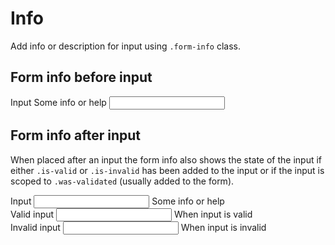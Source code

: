 
<Meta title="Components/Form/Elements/Info" />

# Info

Add info or description for input using <code>.form-info</code> class.

## Form info before input

<Canvas>
  <div class="form-group">
    <label for="formInput1">Input</label>
    <span class="form-info" id="formInfo1">
      Some info or help
    </span>
    <input id="formInput1" type="text" aria-describedby="formInfo1" />
  </div>
</Canvas>

## Form info after input

When placed after an input the form info also shows the state of the input if either `.is-valid` or `.is-invalid` has been added to the input or if the input is scoped to `.was-validated` (usually added to the form).

<Canvas>
  <form class="horizontal">
    <div class="form-group">
      <label for="formInput2">Input</label>
      <input id="formInput2" type="text" aria-describedby="formInfo2" />
      <span class="form-info" id="formInfo2">
        Some info or help
      </span>
    </div>
    <div class="form-group was-validated">
      <label for="formInput2a">Valid input</label>
      <input
        id="formInput2a"
        type="text"
        class="is-valid"
        aria-describedby="formInfo2a"
      />
      <span class="form-info" id="formInfo2a">
        When input is valid
      </span>
    </div>
    <div class="form-group was-validated">
      <label for="formInput2b">Invalid input</label>
      <input
        id="formInput2b"
        type="text"
        class="is-invalid"
        aria-describedby="formInfo2b"
      />
      <span class="form-info" id="formInfo2b">
        When input is invalid
      </span>
    </div>
  </form>
</Canvas>
